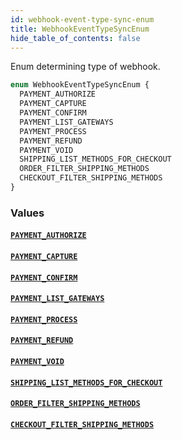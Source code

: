 ```yaml
---
id: webhook-event-type-sync-enum
title: WebhookEventTypeSyncEnum
hide_table_of_contents: false
---
```


Enum determining type of webhook.

```graphql
enum WebhookEventTypeSyncEnum {
  PAYMENT_AUTHORIZE
  PAYMENT_CAPTURE
  PAYMENT_CONFIRM
  PAYMENT_LIST_GATEWAYS
  PAYMENT_PROCESS
  PAYMENT_REFUND
  PAYMENT_VOID
  SHIPPING_LIST_METHODS_FOR_CHECKOUT
  ORDER_FILTER_SHIPPING_METHODS
  CHECKOUT_FILTER_SHIPPING_METHODS
}
```

### Values

#### [`PAYMENT_AUTHORIZE`](#)

#### [`PAYMENT_CAPTURE`](#)

#### [`PAYMENT_CONFIRM`](#)

#### [`PAYMENT_LIST_GATEWAYS`](#)

#### [`PAYMENT_PROCESS`](#)

#### [`PAYMENT_REFUND`](#)

#### [`PAYMENT_VOID`](#)

#### [`SHIPPING_LIST_METHODS_FOR_CHECKOUT`](#)

#### [`ORDER_FILTER_SHIPPING_METHODS`](#)

#### [`CHECKOUT_FILTER_SHIPPING_METHODS`](#)
